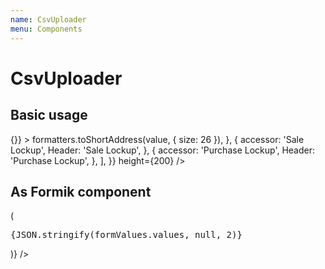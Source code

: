 ```yaml
---
name: CsvUploader
menu: Components
---
```




# CsvUploader

<PropsTable of={CsvUploader} />

## Basic usage

<Playground>
  <CsvUploaderPrimitive
    csvConfig={{
      columns: [
        {
          name: 'Address',
          validators: [validators.isString, validators.isNotEmpty],
        },
        {
          name: 'Sale Lockup',
          validators: [validators.isDate, validators.isNotEmpty],
        },
        {
          name: 'Purchase Lockup',
          validators: [validators.isDate, validators.isNotEmpty],
        },
      ],
      header: true,
    }}
    onChange={() => {}}
  >
    <CsvUploaderPrimitive.CsvErrors />
    <CsvUploaderPrimitive.CsvPreview
      tableConfig={{
        columns: [
          {
            accessor: 'Address',
            Header: 'Address',
            Cell: ({ value }) => formatters.toShortAddress(value, { size: 26 }),
          },
          {
            accessor: 'Sale Lockup',
            Header: 'Sale Lockup',
          },
          {
            accessor: 'Purchase Lockup',
            Header: 'Purchase Lockup',
          },
        ],
      }}
      height={200}
    />
  </CsvUploaderPrimitive>
</Playground>

## As Formik component

<Playground>
  <Formik
    initialValues={{ myFile: null }}
    render={formValues => (
      <form>
        <pre>{JSON.stringify(formValues.values, null, 2)}</pre>
        <FormItem name="myFile">
          <FormItem.Input
            component={CsvUploader}
            config={{
              columns: [
                {
                  name: 'column 1',
                  validators: [validators.isString, validators.isNotEmpty],
                },
                {
                  name: 'column 2',
                  validators: [validators.isString, validators.isNotEmpty],
                },
              ],
              header: true,
              maxRows: 2,
              missingRequiredColumnsErrorMessage:
                'Some required columns do not exist in the CSV',
              extraColumnsErrorMessage: 'the CSV file contains extra columns',
              rowsExceedMaxLimitErrorMessage:
                'The CSV file contains more columns than the maximum limit',
            }}
          />
        </FormItem>
      </form>
    )}
  />
</Playground>
